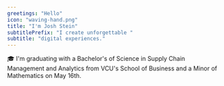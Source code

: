 ```yaml
---
greetings: "Hello"
icon: "waving-hand.png"
title: "I'm Josh Stein"
subtitlePrefix: "I create unforgettable "
subtitle: "digital experiences."
---
```



🎓 I'm graduating with a Bachelor's of Science in <Underlining>Supply Chain Management and Analytics</Underlining> from VCU's School of Business and a <Underlining>Minor of Mathematics</Underlining> on May 16th.